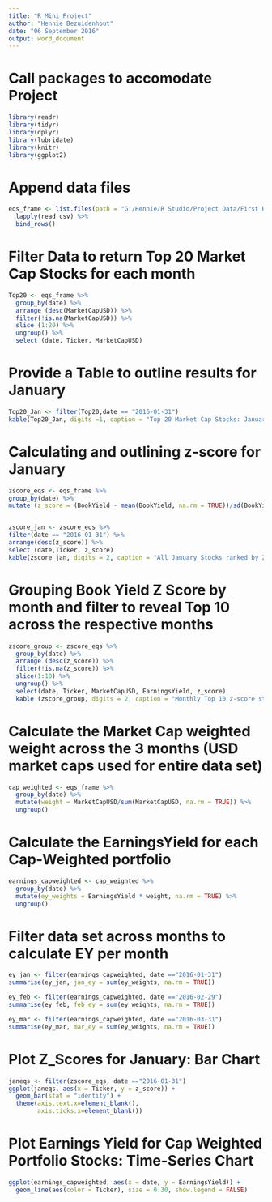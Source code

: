 ```yaml
---
title: "R_Mini_Project"
author: "Hennie Bezuidenhout"
date: "06 September 2016"
output: word_document
---
```

# Call packages to accomodate Project
```r
library(readr)
library(tidyr)
library(dplyr)
library(lubridate)
library(knitr)
library(ggplot2)
```
# Append data files 
```r
eqs_frame <- list.files(path = "G:/Hennie/R Studio/Project Data/First R Project", full.names = TRUE) %>%
  lapply(read_csv) %>%
  bind_rows()

```

# Filter Data to return Top 20 Market Cap Stocks for each month
```r
Top20 <- eqs_frame %>%
  group_by(date) %>%
  arrange (desc(MarketCapUSD)) %>%
  filter(!is.na(MarketCapUSD)) %>%
  slice (1:20) %>%
  ungroup() %>% 
  select (date, Ticker, MarketCapUSD)

```

# Provide a Table to outline results for January
```r
Top20_Jan <- filter(Top20,date == "2016-01-31")
kable(Top20_Jan, digits =1, caption = "Top 20 Market Cap Stocks: January")

```
# Calculating and outlining z-score for January
```r
zscore_eqs <- eqs_frame %>%
group_by(date) %>%
mutate (z_score = (BookYield - mean(BookYield, na.rm = TRUE))/sd(BookYield, na.rm = TRUE))


zscore_jan <- zscore_eqs %>%
filter(date == "2016-01-31") %>%
arrange(desc(z_score)) %>%
select (date,Ticker, z_score) 
kable(zscore_jan, digits = 2, caption = "All January Stocks ranked by Z-Score")

```

# Grouping Book Yield Z Score by month and filter to reveal Top 10 across the respective months
```r
zscore_group <- zscore_eqs %>%
  group_by(date) %>%
  arrange (desc(z_score)) %>%
  filter(!is.na(z_score)) %>%
  slice(1:10) %>%
  ungroup() %>%
  select(date, Ticker, MarketCapUSD, EarningsYield, z_score)
  kable (zscore_group, digits = 2, caption = "Monthly Top 10 z-score stocks")

```

# Calculate the Market Cap weighted weight across the 3 months (USD market caps used for entire data set)
```r

cap_weighted <- eqs_frame %>%
  group_by(date) %>%
  mutate(weight = MarketCapUSD/sum(MarketCapUSD, na.rm = TRUE)) %>%
  ungroup()

```
# Calculate the EarningsYield for each Cap-Weighted portfolio
```r
earnings_capweighted <- cap_weighted %>%
  group_by(date) %>%
  mutate(ey_weights = EarningsYield * weight, na.rm = TRUE) %>%
  ungroup()
```
# Filter data set across months to calculate EY per month
```r
ey_jan <- filter(earnings_capweighted, date =="2016-01-31")
summarise(ey_jan, jan_ey = sum(ey_weights, na.rm = TRUE))

ey_feb <- filter(earnings_capweighted, date =="2016-02-29")
summarise(ey_feb, feb_ey = sum(ey_weights, na.rm = TRUE))

ey_mar <- filter(earnings_capweighted, date =="2016-03-31")
summarise(ey_mar, mar_ey = sum(ey_weights, na.rm = TRUE))

```
# Plot Z_Scores for January: Bar Chart
```r
janeqs <- filter(zscore_eqs, date =="2016-01-31")
ggplot(janeqs, aes(x = Ticker, y = z_score)) +
  geom_bar(stat = "identity") +
  theme(axis.text.x=element_blank(), 
        axis.ticks.x=element_blank())

```
# Plot Earnings Yield for Cap Weighted Portfolio Stocks: Time-Series Chart
```r

ggplot(earnings_capweighted, aes(x = date, y = EarningsYield)) +
  geom_line(aes(color = Ticker), size = 0.30, show.legend = FALSE)

```








